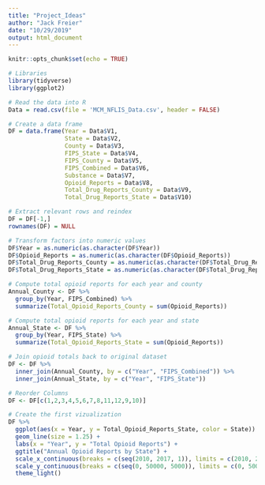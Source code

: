 ```yaml
---
title: "Project_Ideas"
author: "Jack Freier"
date: "10/29/2019"
output: html_document
---
```


```r
knitr::opts_chunk$set(echo = TRUE)
```


```r
# Libraries
library(tidyverse)
library(ggplot2)
```


```r
# Read the data into R
Data = read.csv(file = 'MCM_NFLIS_Data.csv', header = FALSE)

# Create a data frame
DF = data.frame(Year = Data$V1,
                State = Data$V2,
                County = Data$V3,
                FIPS_State = Data$V4,
                FIPS_County = Data$V5,
                FIPS_Combined = Data$V6,
                Substance = Data$V7,
                Opioid_Reports = Data$V8,
                Total_Drug_Reports_County = Data$V9,
                Total_Drug_Reports_State = Data$V10)

# Extract relevant rows and reindex
DF = DF[-1,]
rownames(DF) = NULL

# Transform factors into numeric values
DF$Year = as.numeric(as.character(DF$Year))
DF$Opioid_Reports = as.numeric(as.character(DF$Opioid_Reports))
DF$Total_Drug_Reports_County = as.numeric(as.character(DF$Total_Drug_Reports_County))
DF$Total_Drug_Reports_State = as.numeric(as.character(DF$Total_Drug_Reports_State))

# Compute total opioid reports for each year and county
Annual_County <- DF %>%
  group_by(Year, FIPS_Combined) %>%
  summarize(Total_Opioid_Reports_County = sum(Opioid_Reports))

# Compute total opioid reports for each year and state
Annual_State <- DF %>%
  group_by(Year, FIPS_State) %>%
  summarize(Total_Opioid_Reports_State = sum(Opioid_Reports))

# Join opioid totals back to original dataset
DF <- DF %>%
  inner_join(Annual_County, by = c("Year", "FIPS_Combined")) %>%
  inner_join(Annual_State, by = c("Year", "FIPS_State"))

# Reorder Columns
DF <- DF[c(1,2,3,4,5,6,7,8,11,12,9,10)]
```


```r
# Create the first vizualization
DF %>%
  ggplot(aes(x = Year, y = Total_Opioid_Reports_State, color = State)) +
  geom_line(size = 1.25) +
  labs(x = "Year", y = "Total Opioid Reports") +
  ggtitle("Annual Opioid Reports by State") +
  scale_x_continuous(breaks = c(seq(2010, 2017, 1)), limits = c(2010, 2017)) +
  scale_y_continuous(breaks = c(seq(0, 50000, 5000)), limits = c(0, 50000)) +
  theme_light()
```